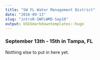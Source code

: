 ```yaml
---
title: "SW FL Water Management District"
date: "2016-09-13"
slug: "introR-SWFLWMD-Sep16"
output: USGSmarkdowntemplates::hugo
---
```


### September 13th - 15th in Tampa, FL


Nothing else to put in here yet.
